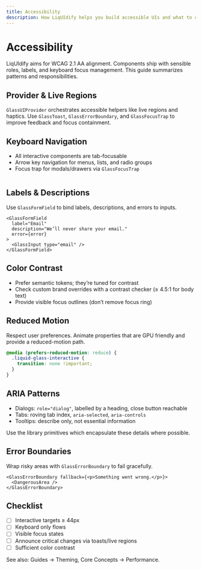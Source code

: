 ```yaml
---
title: Accessibility
description: How LiqUIdify helps you build accessible UIs and what to consider when composing components.
---
```


# Accessibility

LiqUIdify aims for WCAG 2.1 AA alignment. Components ship with sensible roles, labels, and keyboard focus management. This guide summarizes patterns and responsibilities.

## Provider & Live Regions

`GlassUIProvider` orchestrates accessible helpers like live regions and haptics. Use `GlassToast`, `GlassErrorBoundary`, and `GlassFocusTrap` to improve feedback and focus containment.

## Keyboard Navigation

- All interactive components are tab-focusable
- Arrow key navigation for menus, lists, and radio groups
- Focus trap for modals/drawers via `GlassFocusTrap`

```tsx

```

## Labels & Descriptions

Use `GlassFormField` to bind labels, descriptions, and errors to inputs.

```tsx
<GlassFormField
  label="Email"
  description="We’ll never share your email."
  error={error}
>
  <GlassInput type="email" />
</GlassFormField>
```

## Color Contrast

- Prefer semantic tokens; they’re tuned for contrast
- Check custom brand overrides with a contrast checker (≥ 4.5:1 for body text)
- Provide visible focus outlines (don’t remove focus ring)

## Reduced Motion

Respect user preferences. Animate properties that are GPU friendly and provide a reduced-motion path.

```css
@media (prefers-reduced-motion: reduce) {
  .liquid-glass-interactive {
    transition: none !important;
  }
}
```

## ARIA Patterns

- Dialogs: `role="dialog"`, labelled by a heading, close button reachable
- Tabs: roving tab index, `aria-selected`, `aria-controls`
- Tooltips: describe only, not essential information

Use the library primitives which encapsulate these details where possible.

## Error Boundaries

Wrap risky areas with `GlassErrorBoundary` to fail gracefully.

```tsx
<GlassErrorBoundary fallback={<p>Something went wrong.</p>}>
  <DangerousArea />
</GlassErrorBoundary>
```

## Checklist

- [ ] Interactive targets ≥ 44px
- [ ] Keyboard only flows
- [ ] Visible focus states
- [ ] Announce critical changes via toasts/live regions
- [ ] Sufficient color contrast

See also: Guides → Theming, Core Concepts → Performance.
